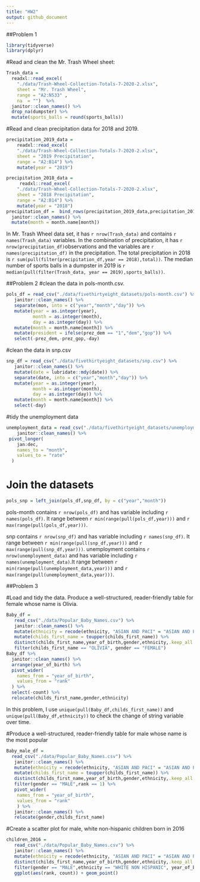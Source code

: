 ```yaml
---
title: "HW2"
output: github_document
---
```


##Problem 1
```r
library(tidyverse)
library(dplyr)
```

#Read and clean the Mr. Trash Wheel sheet:
```r
Trash_data = 
  readxl::read_excel(
    "./data/Trash-Wheel-Collection-Totals-7-2020-2.xlsx",
    sheet = "Mr. Trash Wheel",
    range = "A2:N533" ,
    na  = "")  %>%
  janitor::clean_names() %>%
  drop_na(dumpster) %>%
  mutate(sports_balls = round(sports_balls))
```
#Read and clean precipitation data for 2018 and 2019. 
```r
precipitation_2019_data = 
    readxl::read_excel(
    "./data/Trash-Wheel-Collection-Totals-7-2020-2.xlsx",
    sheet = "2019 Precipitation",
    range = "A2:B14") %>%
    mutate(year = "2019")

precipitation_2018_data =
     readxl::read_excel(
    "./data/Trash-Wheel-Collection-Totals-7-2020-2.xlsx",
    sheet = "2018 Precipitation",
    range = "A2:B14") %>%
    mutate(year = "2018")
precipitation_df =  bind_rows(precipitation_2019_data,precipitation_2018_data) %>%
  janitor::clean_names() %>%
  mutate(month = month.name[month])

```
 
In Mr. Trash Wheel data set, it has `r nrow(Trash_data)` and contains `r names(Trash_data)` variables. In the combination of precipitation, it has `r nrow(precipitation_df)`observations and the variables are `r names(precipitation_df)` in the precipitation. 
The total precipitation in 2018 is `r sum(pull(filter(precipitation_df,year == 2018),total))`.
The median number of sports balls in a dumpster in 2019 is `r median(pull(filter(Trash_data, year == 2019),sports_balls))`.


##Problem 2
#clean the data in pols-month.csv.
```r
pols_df = read_csv("./data/fivethirtyeight_datasets/pols-month.csv") %>%
   janitor::clean_names() %>%
   separate(mon, into = c("year","month","day")) %>%
   mutate(year = as.integer(year),
          month = as.integer(month),
          day = as.integer(day)) %>%
   mutate(month = month.name[month]) %>%
   mutate(president = ifelse(prez_dem == "1","dem","gop")) %>%
   select(-prez_dem,-prez_gop,-day)
```
#clean the data in snp.csv
```r
snp_df = read_csv("./data/fivethirtyeight_datasets/snp.csv") %>%
   janitor::clean_names() %>%   
   mutate(date = lubridate::mdy(date)) %>%
   separate(date, into = c("year","month","day")) %>%
   mutate(year = as.integer(year),
          month = as.integer(month),
          day = as.integer(day)) %>%
   mutate(month = month.name[month]) %>%
   select(-day)
```
#tidy the unemployment data
```r
unemployment_data = read_csv("./data/fivethirtyeight_datasets/unemployment.csv") %>%
    janitor::clean_names() %>%
 pivot_longer(
    jan:dec,
    names_to = "month",
    values_to = "rate"
  )
```



# Join the datasets
```r
pols_snp = left_join(pols_df,snp_df, by = c("year","month"))
```

pols-month contains `r nrow(pols_df)` and has variable including `r names(pols_df)`. It range between `r min(range(pull(pols_df,year)))` and `r max(range(pull(pols_df,year)))`.

snp contains `r nrow(snp_df)` and has variable including `r names(snp_df)`. It range between 
`r min(range(pull(snp_df,year)))` and `r max(range(pull(snp_df,year)))`.
unemployment contains `r nrow(unemployment_data)` and has variable including `r names(unemployment_data)`.It range between `r min(range(pull(unemployment_data,year)))` and `r max(range(pull(unemployment_data,year)))`.

##Problem 3

#Load and tidy the data. Produce a well-structured, reader-friendly table for female whose name is Olivia.
```r
Baby_df = 
   read_csv("./data/Popular_Baby_Names.csv") %>%
   janitor::clean_names() %>%   
   mutate(ethnicity = recode(ethnicity, "ASIAN AND PACI" = "ASIAN AND PACIFIC ISLANDER","WHITE NON HISP" = "WHITE NON HISPANIC", "BLACK NON HISP" = "BLACK NON HISPANIC")) %>%
   mutate(childs_first_name = toupper(childs_first_name)) %>%
   distinct(childs_first_name,year_of_birth,gender,ethnicity,.keep_all = TRUE) %>%
   filter(childs_first_name == "OLIVIA", gender == "FEMALE") 
Baby_df %>%
  janitor::clean_names() %>%
  arrange(year_of_birth) %>%
  pivot_wider(
    names_from = "year_of_birth",
    values_from = "rank"
  ) %>%
  select(-count) %>%
  relocate(childs_first_name,gender,ethnicity)
```
In this problem, I use `unique(pull(Baby_df,childs_first_name))` and ` unique(pull(Baby_df,ethnicity))` to check the change of string variable over time.


#Produce a well-structured, reader-friendly table for male whose name is the most popular
```r
Baby_male_df = 
  read_csv("./data/Popular_Baby_Names.csv") %>%
   janitor::clean_names() %>%   
   mutate(ethnicity = recode(ethnicity, "ASIAN AND PACI" = "ASIAN AND PACIFIC ISLANDER","WHITE NON HISP" = "WHITE NON HISPANIC", "BLACK NON HISP" = "BLACK NON HISPANIC")) %>%
   mutate(childs_first_name = toupper(childs_first_name)) %>%
   distinct(childs_first_name,year_of_birth,gender,ethnicity,.keep_all = TRUE) %>%
   filter(gender == "MALE",rank == 1) %>%
   pivot_wider(
    names_from = "year_of_birth",
    values_from = "rank"
    ) %>%
   janitor::clean_names() %>%
   relocate(gender,childs_first_name)
```
#Create a scatter plot for male, white non-hispanic children born in 2016
```r
children_2016 = 
   read_csv("./data/Popular_Baby_Names.csv") %>%
   janitor::clean_names() %>% 
   mutate(ethnicity = recode(ethnicity, "ASIAN AND PACI" = "ASIAN AND PACIFIC ISLANDER","WHITE NON HISP" = "WHITE NON HISPANIC", "BLACK NON HISP" = "BLACK NON HISPANIC")) %>%
   distinct(childs_first_name,year_of_birth,gender,ethnicity,.keep_all = TRUE) %>%
   filter(gender == "MALE",ethnicity == "WHITE NON HISPANIC", year_of_birth == 2016) %>%
   ggplot(aes(rank, count)) + geom_point()

```









 


